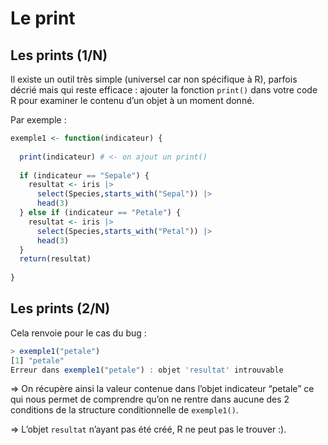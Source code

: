 # Le print {.backgroundTitre}

## Les prints (1/N)

Il existe un outil très simple (universel car non spécifique à R), parfois décrié mais qui reste efficace : ajouter la fonction `print()` dans votre code R pour examiner le contenu d'un objet à un moment donné.  

Par exemple :  

```.r
exemple1 <- function(indicateur) {
  
  print(indicateur) # <- on ajout un print()
  
  if (indicateur == "Sepale") {
    resultat <- iris |> 
      select(Species,starts_with("Sepal")) |> 
      head(3)
  } else if (indicateur == "Petale") {
    resultat <- iris |> 
      select(Species,starts_with("Petal")) |> 
      head(3)
  }
  return(resultat)
  
}
```

## Les prints (2/N)

Cela renvoie pour le cas du bug :  

```.r
> exemple1("petale")
[1] "petale"
Erreur dans exemple1("petale") : objet 'resultat' introuvable
```

=> On récupère ainsi la valeur contenue dans l'objet indicateur "petale" ce qui nous permet de comprendre qu'on ne rentre dans aucune des 2 conditions de la structure conditionnelle de `exemple1()`.  

=> L'objet `resultat` n'ayant pas été créé, R ne peut pas le trouver :).

